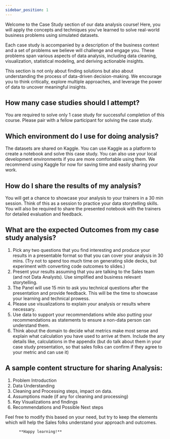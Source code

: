 ```yaml
---
sidebar_position: 1
---
```

Welcome to the Case Study section of our data analysis course! Here, you will apply the concepts and techniques you've learned to solve real-world business problems using simulated datasets. 

Each case study is accompanied by a description of the business context and a set of problems we believe will challenge and engage you. These problems span various aspects of data analysis, including data cleaning, visualization, statistical modeling, and deriving actionable insights.

This section is not only about finding solutions but also about understanding the process of data-driven decision-making. We encourage you to think critically, explore multiple approaches, and leverage the power of data to uncover meaningful insights.

## How many case studies should I attempt?
You are required to solve only 1 case study for successful completion of this course. Please pair with a fellow participant for solving the case study.

## Which environment do I use for doing analysis?
The datasets are shared on Kaggle. You can use Kaggle as a platform to create a notebook and solve this case study.
You can also use your local development environments if you are more comfortable using them. We recommend using Kaggle for now for saving time and easily sharing your work.

## How do I share the results of my analysis?
You will get a chance to showcase your analysis to your trainers in a 30 min session. Think of this as a session to practice your data storytelling skills.
You will also be required to share the presented notebook with the trainers for detailed evaluation and feedback.

## What are the expected Outcomes from my case study analysis?

1. Pick any two questions that you find interesting and produce your results in a presentable format so that you can cover your analysis in 30 mins. (Try not to spend too much time on generating slide decks, but experiment with converting code outcomes to slides.)
2. Present your results assuming that you are talking to the Sales team (and not Data Analysts). Use simplified and business relevant storytelling.
3. The Panel will use 15 min to ask you technical questions after the presentation and provide feedback. This will be the time to showcase your learning and technical prowess.
4. Please use visualizations to explain your analysis or results where necessary.
5. Use data to support your recommendations while also putting your recommendations as statements to ensure a non-data person can understand them.
6. Think about the domain to decide what metrics make most sense and explain what calculation you have used to arrive at them. Include the any details like, calculations in the appendix (but do talk about them in your case study presentation, so that sales folks can confirm if they agree to your metric and can use it)

## A sample content structure for sharing Analysis:

1. Problem Introduction
2. Data Understanding
3. Cleaning and Processing steps, impact on data.
4. Assumptions made (if any for cleaning and processing)
5. Key Visualizations and findings
6. Recommendations and Possible Next steps

Feel free to modify this based on your need, but try to keep the elements which will help the Sales folks understand your approach and outcomes.

          **Happy learning!**

